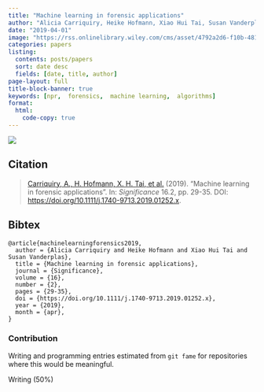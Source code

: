 ```yaml
---
title: "Machine learning in forensic applications"
author: "Alicia Carriquiry, Heike Hofmann, Xiao Hui Tai, Susan Vanderplas"
date: "2019-04-01"
image: "https://rss.onlinelibrary.wiley.com/cms/asset/4792a2d6-f10b-481e-aeff-075d0ccdd90e/sign1252-fig-0001-m.png"
categories: papers
listing:
  contents: posts/papers
  sort: date desc
  fields: [date, title, author]
page-layout: full
title-block-banner: true
keywords: [npr,  forensics,  machine learning,  algorithms]
format:
  html:
    code-copy: true
---
```

 
![](https://rss.onlinelibrary.wiley.com/cms/asset/4792a2d6-f10b-481e-aeff-075d0ccdd90e/sign1252-fig-0001-m.png){.preview-image}
 
## Citation
> <a name=bib-machinelearningforensics2019></a>[Carriquiry, A., H. Hofmann, X. H. Tai, et al.](#cite-machinelearningforensics2019) (2019). “Machine learning in forensic applications”. In: _Significance_ 16.2, pp. 29-35. DOI: [https://doi.org/10.1111/j.1740-9713.2019.01252.x](https://doi.org/https%3A%2F%2Fdoi.org%2F10.1111%2Fj.1740-9713.2019.01252.x).

::: {.callout-note collapse='true'}
## Bibtex
```
@article{machinelearningforensics2019,
  author = {Alicia Carriquiry and Heike Hofmann and Xiao Hui Tai and Susan Vanderplas},
  title = {Machine learning in forensic applications},
  journal = {Significance},
  volume = {16},
  number = {2},
  pages = {29-35},
  doi = {https://doi.org/10.1111/j.1740-9713.2019.01252.x},
  year = {2019},
  month = {apr},
}
```
:::



### Contribution

Writing and programming entries estimated from `git fame` for repositories where this would be meaningful.

Writing (50\%)
